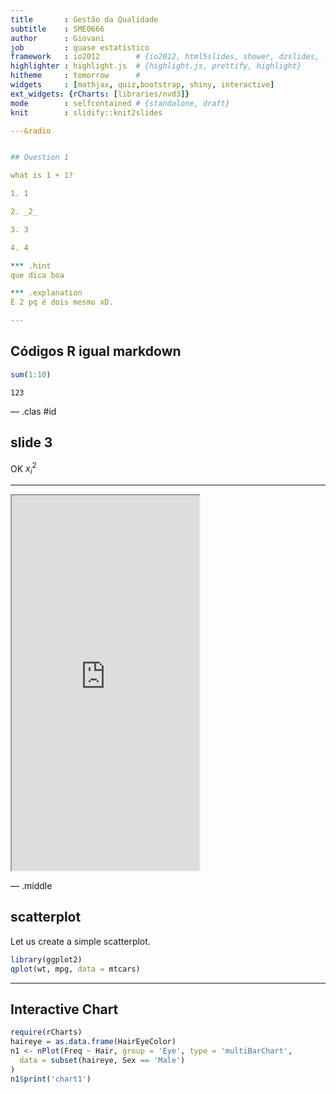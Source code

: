 ```yaml
---
title       : Gestão da Qualidade
subtitle    : SME0666
author      : Giovani
job         : quase estatístico
framework   : io2012        # {io2012, html5slides, shower, dzslides, ...}
highlighter : highlight.js  # {highlight.js, prettify, highlight}
hitheme     : tomorrow      # 
widgets     : [mathjax, quiz,bootstrap, shiny, interactive]            # {mathjax, quiz, bootstrap}
ext_widgets: {rCharts: [libraries/nvd3]}
mode        : selfcontained # {standalone, draft}
knit        : slidify::knit2slides

---&radio


## Question 1

what is 1 + 1?

1. 1

2. _2_

3. 3

4. 4 

*** .hint 
que dica boa

*** .explanation 
É 2 pq é dois mesmo xD.

---
```


## Códigos R igual markdown

```r
sum(1:10)

```
```
123
```

--- .clas #id

## slide 3



OK $x^2_i$

--- 

 <iframe src = 'http://dillinger.io' height='600px'></iframe>

--- .middle

## scatterplot 

Let us create a simple scatterplot.

```r
library(ggplot2)
qplot(wt, mpg, data = mtcars)
```

---
## Interactive Chart

```r

require(rCharts)
haireye = as.data.frame(HairEyeColor)
n1 <- nPlot(Freq ~ Hair, group = 'Eye', type = 'multiBarChart',
  data = subset(haireye, Sex == 'Male')
)
n1$print('chart1')
```